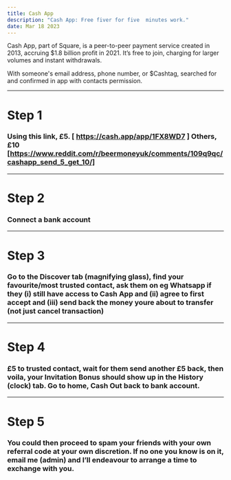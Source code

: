 ```yaml
---
title: Cash App 
description: "Cash App: Free fiver for five  minutes work."
date: Mar 18 2023
---
```



Cash App, part of Square, is a peer-to-peer payment service created in 2013, accruing $1.8 billion profit in 2021. It’s free to join, charging for larger volumes and instant withdrawals.  

With someone's email address, phone number, or $Cashtag, searched for and confirmed in app with contacts permission.

---
# Step 1
### Using this link, £5. [ https://cash.app/app/1FX8WD7 ]  Others, £10 [https://www.reddit.com/r/beermoneyuk/comments/109q9qc/cashapp_send_5_get_10/] 
---
# Step 2  
### Connect a bank account
---
# Step 3
### Go to the Discover tab (magnifying glass), find your favourite/most trusted contact, ask them on eg Whatsapp if they (i) still have access to Cash App and (ii) agree to first accept and (iii) send back the money youre about to transfer (not just cancel transaction)
---
# Step 4
###  £5 to trusted contact, wait for them send another £5 back, then voila, your Invitation Bonus should show up in the History (clock) tab. Go to home, Cash Out back to bank account. 
---
# Step 5
### You could then proceed to spam your friends with your own referral code at your own discretion. If no one you know is on it, email me (admin) and I’ll endeavour to arrange a time to exchange with you.    
